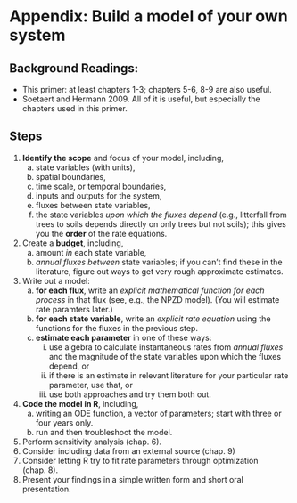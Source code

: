 # Appendix: Build a model of your own system

## Background Readings:

* This primer: at least chapters 1-3; chapters 5-6, 8-9 are also useful.
* Soetaert and Hermann 2009. All of it is useful, but especially the chapters used in this primer.

## Steps

1. **Identify the scope** and focus of your model, including,
   a. state variables (with units),
   a. spatial boundaries, 
   a. time scale, or temporal boundaries,
   a. inputs and outputs for the system, 
   a. fluxes between state variables,
   a. the state variables *upon which the fluxes depend* (e.g., litterfall from trees to soils depends directly on only trees but not soils); this gives you the **order** of the rate equations.
1. Create a **budget**, including,   
   a. amount *in* each state variable,
   a. *annual fluxes between* state variables; if you can't find these in the literature, figure out ways to get very rough approximate estimates.
1. Write out a model:
   a. **for each flux**, write an *explicit mathematical function for each process* in that flux (see, e.g., the NPZD model). (You will estimate rate paramters later.)
   a. **for each state variable**, write an *explicit rate equation* using the functions for the fluxes in the previous step.
   a. **estimate each parameter** in one of these ways: 
      i. use algebra to calculate instantaneous rates from *annual fluxes* and the magnitude of the state variables upon which the fluxes depend, or
      i. if there is an estimate in relevant literature for your particular rate parameter, use that, or
      i. use both approaches and try them both out.
1. **Code the model in R**, including,
   a. writing an ODE function, a vector of parameters; start with three or four years only.
   a. run and then troubleshoot the model.
1. Perform sensitivity analysis (chap. 6).
1. Consider including data from an external source (chap. 9)
1. Consider letting R try to fit rate parameters through optimization (chap. 8).
1. Present your findings in a simple written form and short oral presentation.




